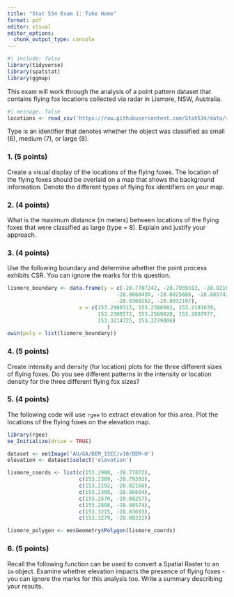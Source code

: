 ```yaml
---
title: "Stat 534 Exam 1: Take Home"
format: pdf
editor: visual
editor_options: 
  chunk_output_type: console
---
```


```r
#| include: false
library(tidyverse)
library(spatstat)
library(ggmap)
```

This exam will work through the analysis of a point pattern dataset that contains flying fox locations collected via radar in Lismore, NSW, Australia.

```r
#| message: false
locations <- read_csv('https://raw.githubusercontent.com/Stat534/data/refs/heads/main/bat_locations.csv')
```

Type is an identifier that denotes whether the object was classified as small (6), medium (7), or large (8).

### 1. (5 points)

Create a visual display of the locations of the flying foxes. The location of the flying foxes should be overlaid on a map that shows the background information. Denote the different types of flying fox identifiers on your map.

### 2. (4 points)

What is the maximum distance (in meters) between locations of the flying foxes that were classified as large (type = 8). Explain and justify your approach.

### 3. (4 points)

Use the following boundary and determine whether the point process exhibits CSR. You can ignore the marks for this question.

```r
lismore_boundary <- data.frame(y = c(-28.7787242, -28.7939313, -28.8216641,
                                   -28.8660430, -28.8825686, -28.8857427,
                                   -28.8369252, -28.8032197),   
                       x = c(153.2980313, 153.2388982, 153.2191639,
                             153.2308572, 153.2569820, 153.2807977,
                             153.3214725, 153.3279006)
                                )
owin(poly = list(lismore_boundary))

```

### 4. (5 points)

Create intensity and density (for location) plots for the three different sizes of flying foxes. Do you see different patterns in the intensity or location density for the three different flying fox sizes?

### 5. (4 points)

The following code will use `rgee` to extract elevation for this area. Plot the locations of the flying foxes on the elevation map.

```r
library(rgee)
ee_Initialize(drive = TRUE)

dataset <- ee$Image('AU/GA/DEM_1SEC/v10/DEM-H')
elevation <- dataset$select('elevation')

lismore_coords <- list(c(153.2980, -28.77872), 
                       c(153.2389, -28.79393), 
                       c(153.2192, -28.82166), 
                       c(153.2309, -28.86604),
                       c(153.2570, -28.88257),
                       c(153.2808, -28.88574),
                       c(153.3215, -28.83693),
                       c(153.3279, -28.80322))

lismore_polygon <- ee$Geometry$Polygon(lismore_coords) 
```

### 6. (5 points)

Recall the following function can be used to convert a Spatial Raster to an `im` object. Examine whether elevation impacts the presence of flying foxes - you can ignore the marks for this analysis too. Write a summary describing your results.
